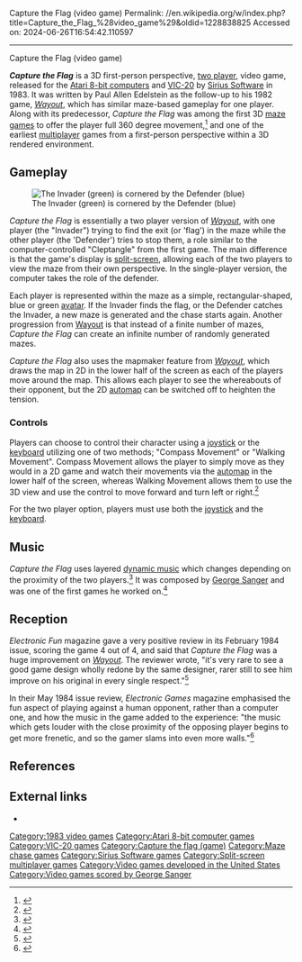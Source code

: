 Capture the Flag (video game)
Permalink: //en.wikipedia.org/w/index.php?title=Capture_the_Flag_%28video_game%29&oldid=1228838825
Accessed on: 2024-06-26T16:54:42.110597



------
Capture the Flag (video game)
{{Other uses|Capture the flag (disambiguation)}}
{{Infobox video game
| title          = Capture the Flag
| image          = Cover Capture The Flag.jpg
| caption        = 
| developer      = [[Sirius Software]]
| publisher      = Sirius Software
| designer       = Paul Allen Edelstein<ref name="giantlist">{{cite web|title=The Giant List of Classic Game Programmers|url=https://dadgum.com/giantlist/ |last1=Hague |first1=James}}</ref>
| composer       = [[George Sanger (musician)|George Sanger]]
| series         = 
| engine         =
| released       = 1983
| genre          = [[List of maze video games|Maze]] 
| modes          = [[Single-player]], [[multiplayer]]
| platforms      = [[Atari 8-bit]], [[VIC-20]]
}}

'''''Capture the Flag''''' is a 3D first-person perspective, [[multiplayer|two player]], video game, released for the [[Atari 8-bit computers]] and [[VIC-20]] by [[Sirius Software]] in 1983. It was written by Paul Allen Edelstein as the follow-up to his 1982 game, ''[[Wayout]]'', which has similar maze-based gameplay for one player. Along with its predecessor, ''Capture the Flag'' was among the first 3D [[maze game]]s to offer the player full 360 degree movement,<ref>{{cite web|url=http://www.mobygames.com/game/capture-the-flag_|work=Moby Games|title=Capture the Flag}}</ref> and one of the earliest [[multiplayer]] games from a first-person perspective within a 3D rendered environment.

==Gameplay==
[[File:Capture the Flag - Atari 8 bit screenshot.png|thumb|left|The Invader (green) is cornered by the Defender (blue)]]

''Capture the Flag'' is essentially a two player version of ''[[Wayout]]'', with one player (the "Invader") trying to find the exit (or 'flag') in the maze while the other player (the 'Defender') tries to stop them, a role similar to the computer-controlled "Cleptangle" from the first game. The main difference is that the game's display is [[Split screen (computer graphics)|split-screen]], allowing each of the two players to view the maze from their own perspective. In the single-player version, the computer takes the role of the defender.

Each player is represented within the maze as a simple, rectangular-shaped, blue or green [[avatar (computing)|avatar]]. If the Invader finds the flag, or the Defender catches the Invader, a new maze is generated and the chase starts again. Another progression from [[Wayout]] is that instead of a finite number of mazes, ''Capture the Flag'' can create an infinite number of randomly generated mazes.

''Capture the Flag'' also uses the mapmaker feature from ''[[Wayout]]'', which draws the map in 2D in the lower half of the screen as each of the players move around the map. This allows each player to see the whereabouts of their opponent, but the 2D [[automap]] can be switched off to heighten the tension.

===Controls===
Players can choose to control their character using a [[joystick]] or the [[Computer keyboard|keyboard]] utilizing one of two methods; "Compass Movement" or "Walking Movement". Compass Movement allows the player to simply move as they would in a 2D game and watch their movements via the [[automap]] in the lower half of the screen, whereas Walking Movement allows them to use the 3D view and use the control to move forward and turn left or right.<ref>{{cite web|title=Capture the Flag - Instructions|url=http://www.atarimania.com/8bit/boxes/hi_res/capture_the_flag_i_4.jpg}}</ref>

For the two player option, players must use both the [[joystick]] and the [[Computer keyboard|keyboard]].

==Music==
''Capture the Flag'' uses layered [[dynamic music]] which changes depending on the proximity of the two players.<ref>{{cite web|title=Electronic Games · May, 1984|url=http://www.atarimania.com/game-atari-400-800-xl-xe-capture-the-flag_888.html|work=Capture the Flag|accessdate=28 October 2011}}</ref> It was composed by [[George Sanger (musician)|George Sanger]] and was one of the first games he worked on.<ref>{{cite web|title=The Fat Man - FAQs (archive.org)|url=http://www.fatman.com:80/faqs.htm#1|archive-url=https://web.archive.org/web/20170806024812/http://www.fatman.com/faqs.htm#1|url-status=dead|archive-date=2017-08-06|access-date=2011-10-28}}</ref>

==Reception==
''Electronic Fun'' magazine gave a very positive review in its February 1984 issue, scoring the game 4 out of 4, and said that ''Capture the Flag'' was a huge improvement on ''[[Wayout]]''. The reviewer wrote, "it's very rare to see a good game design wholly redone by the same designer, rarer still to see him improve on his original in every single respect."<ref>{{cite web|title=Electronic Fun · February, 1984|url=http://www.atarimania.com/game-atari-400-800-xl-xe-capture-the-flag_888.html|work=Capture the Flag|accessdate=28 October 2011}}</ref>

In their May 1984 issue review, ''Electronic Games'' magazine emphasised the fun aspect of playing against a human opponent, rather than a computer one, and how the music in the game added to the experience: "the music which gets louder with the close proximity of the opposing player begins to get more frenetic, and so the gamer slams into even more walls."<ref>{{cite web|title=Electronic Games · May, 1984|url=http://www.atarimania.com/game-atari-400-800-xl-xe-capture-the-flag_888.html|work=Capture the Flag|accessdate=28 October 2011}}</ref>

==References==
{{reflist}}
<!--- After listing your sources please cite them using inline citations and place them after the information they cite. Please see http://en.wikipedia.org/wiki/Wikipedia:REFB for instructions on how to add citations. --->

== External links ==
* {{atarimania|id=888}}

[[Category:1983 video games]]
[[Category:Atari 8-bit computer games]]
[[Category:VIC-20 games]]
[[Category:Capture the flag (game)]]
[[Category:Maze chase games]]
[[Category:Sirius Software games]]
[[Category:Split-screen multiplayer games]]
[[Category:Video games developed in the United States]]
[[Category:Video games scored by George Sanger]]